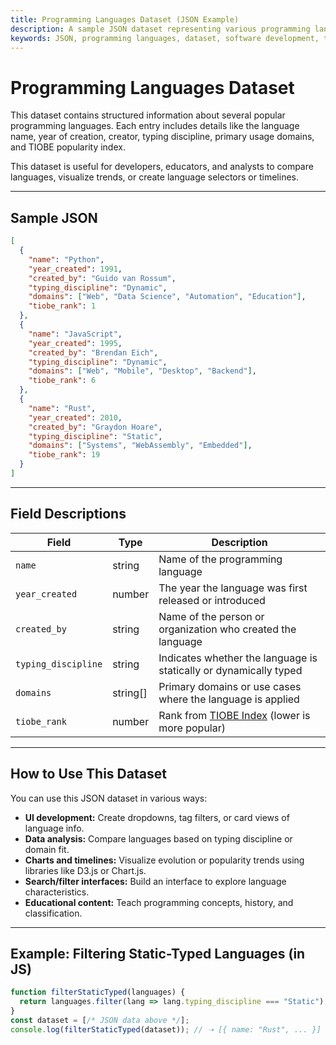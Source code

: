 ```yaml
---
title: Programming Languages Dataset (JSON Example)
description: A sample JSON dataset representing various programming languages, including their design details, popularity, and usage domains.
keywords: JSON, programming languages, dataset, software development, tech stack, sample data
---
```


# Programming Languages Dataset

This dataset contains structured information about several popular programming languages. Each entry includes details like the language name, year of creation, creator, typing discipline, primary usage domains, and TIOBE popularity index.

This dataset is useful for developers, educators, and analysts to compare languages, visualize trends, or create language selectors or timelines.

---

##  Sample JSON

```json
[
  {
    "name": "Python",
    "year_created": 1991,
    "created_by": "Guido van Rossum",
    "typing_discipline": "Dynamic",
    "domains": ["Web", "Data Science", "Automation", "Education"],
    "tiobe_rank": 1
  },
  {
    "name": "JavaScript",
    "year_created": 1995,
    "created_by": "Brendan Eich",
    "typing_discipline": "Dynamic",
    "domains": ["Web", "Mobile", "Desktop", "Backend"],
    "tiobe_rank": 6
  },
  {
    "name": "Rust",
    "year_created": 2010,
    "created_by": "Graydon Hoare",
    "typing_discipline": "Static",
    "domains": ["Systems", "WebAssembly", "Embedded"],
    "tiobe_rank": 19
  }
]
````

---

##  Field Descriptions

| Field               | Type      | Description                                                       |
| ------------------- | --------- | ----------------------------------------------------------------- |
| `name`              | string    | Name of the programming language                                  |
| `year_created`      | number    | The year the language was first released or introduced            |
| `created_by`        | string    | Name of the person or organization who created the language       |
| `typing_discipline` | string    | Indicates whether the language is statically or dynamically typed |
| `domains`           | string\[] | Primary domains or use cases where the language is applied        |
| `tiobe_rank`        | number    | Rank from [TIOBE Index](https://www.tiobe.com/tiobe-index/) (lower is more popular)              |

---

##  How to Use This Dataset

You can use this JSON dataset in various ways:

* **UI development:** Create dropdowns, tag filters, or card views of language info.
* **Data analysis:** Compare languages based on typing discipline or domain fit.
* **Charts and timelines:** Visualize evolution or popularity trends using libraries like D3.js or Chart.js.
* **Search/filter interfaces:** Build an interface to explore language characteristics.
* **Educational content:** Teach programming concepts, history, and classification.

---

##  Example: Filtering Static-Typed Languages (in JS)

```js
function filterStaticTyped(languages) {
  return languages.filter(lang => lang.typing_discipline === "Static");
}
const dataset = [/* JSON data above */];
console.log(filterStaticTyped(dataset)); // ➝ [{ name: "Rust", ... }]
```

